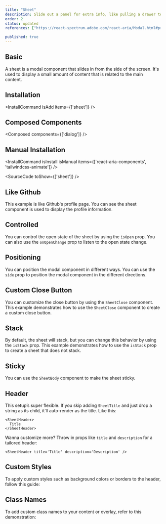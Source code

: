```yaml
---
title: "Sheet"
description: Slide out a panel for extra info, like pulling a drawer to find more tools, perfect for additional context without leaving the page..
order: 2
status: updated
references: ["https://react-spectrum.adobe.com/react-aria/Modal.html#props", "https://github.com/jamiebuilds/tailwindcss-animate"]

published: true
---
```


## Basic
A sheet is a modal component that slides in from the side of the screen. It's used to display a small amount of content that is related to the main content.
<How toUse="overlays/sheet-demo" />

## Installation
<InstallCommand isAdd items={['sheet']} />

## Composed Components
<Composed components={['dialog']} />

## Manual Installation

<InstallCommand isInstall isManual items={['react-aria-components', 'tailwindcss-animate']} />

<SourceCode toShow={['sheet']} />


## Like Github
This example is like Github's profile page. You can see the sheet component is used to display the profile information.

<How toUse="overlays/sheet-menu-demo" />

## Controlled
You can control the open state of the sheet by using the `isOpen` prop. You can also use the `onOpenChange` prop to listen to the open state change.
<How toUse="overlays/sheet-controlled-demo" />

## Positioning
You can position the modal component in different ways. You can use the `side` prop to position the modal component in the different directions.

<How toUse="overlays/sheet-position-demo" />

## Custom Close Button
You can customize the close button by using the `SheetClose` component. This example demonstrates how to use the `SheetClose` component to create a custom close button.

<How toUse="overlays/sheet-custom-close-demo" />

## Stack
By default, the sheet will stack, but you can change this behavior by using the `isStack` prop. This example demonstrates how to use the `isStack` prop to create a sheet that does not stack.
<How toUse="overlays/sheet-stack-demo" />

## Sticky
You can use the `SheetBody` component to make the sheet sticky.
<How toUse="overlays/sheet-sticky-demo" />

## Header
This setup’s super flexible. If you skip adding `SheetTitle` and just drop a string as its child, it'll auto-render as the title. Like this:
```
<SheetHeader>
  Title
</SheetHeader>
```
Wanna customize more? Throw in props like `title` and `description` for a tailored header:
```
<SheetHeader title='Title' description='Description' />
```

## Custom Styles
To apply custom styles such as background colors or borders to the header, follow this guide:
<How toUse="overlays/sheet-custom-style-demo" />

## Class Names
To add custom class names to your content or overlay, refer to this demonstration:
<How toUse="overlays/sheet-classnames-demo" />
